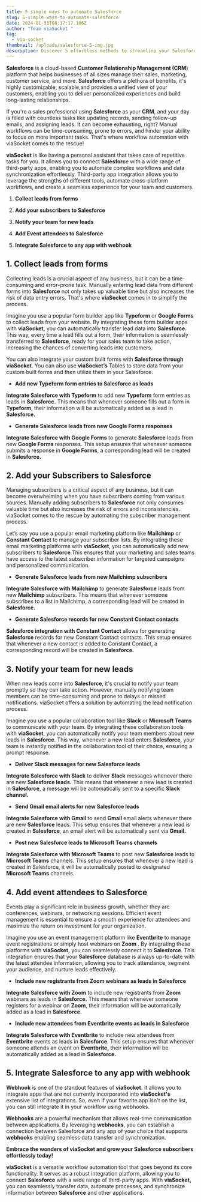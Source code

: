 ```yaml
---
title: 5 simple ways to automate Salesforce
slug: 5-simple-ways-to-automate-salesforce
date: 2024-01-31T08:17:17.106Z
author: "Team viaSocket "
tag:
  - via-socket
thumbnail: /uploads/salesforce-5-img.jpg
description: Discover 5 effortless methods to streamline your Salesforce operations with viaSocket's automation.
---
```

**Salesforce** is a cloud-based **Customer Relationship Management (CRM**) platform that helps businesses of all sizes manage their sales, marketing, customer service, and more. **Salesforce** offers a plethora of benefits, it's highly customizable, scalable,and provides a unified view of your customers, enabling you to deliver personalized experiences and build long-lasting relationships.

If you're a sales professional using **Salesforce** as your **CRM**, and your day is filled with countless tasks like updating records, sending follow-up emails, and assigning leads. It can become exhausting, right? Manual workflows can be time-consuming, prone to errors, and hinder your ability to focus on more important tasks. That's where workflow automation with viaSocket comes to the rescue!

**viaSocket** is like having a personal assistant that takes care of repetitive tasks for you. It allows you to connect **Salesforc**e with a wide range of third-party apps, enabling you to automate complex workflows and data synchronization effortlessly. Third-party app integration allows you to leverage the strengths of different tools, automate cross-platform workflows, and create a seamless experience for your team and customers.

1. **Collect leads from forms**

2. **Add your subscribers to Salesforce**

3. **Notify your team for new leads**

4. **Add Event attendees to Salesforce**

5. **Integrate Salesforce to any app with webhook**



## **1. Collect leads from forms**

Collecting leads is a crucial aspect of any business, but it can be a time-consuming and error-prone task. Manually entering lead data from different forms into **Salesforce** not only takes up valuable time but also increases the risk of data entry errors. That's where **viaSocket** comes in to simplify the process.

Imagine you use a popular form builder app like **Typeform** or **Google Forms** to collect leads from your website. By integrating these form builder apps with **viaSocket,** you can automatically transfer lead data into **Salesforce.** This way, every time a lead fills out a form, their information is seamlessly transferred to **Salesforce**, ready for your sales team to take action, increasing the chances of converting leads into customers.

You can also integrate your custom built forms with **Salesforce through viaSocket**. You can also use **viaSocket’s** Tables to store data from your custom built forms and then utilize them in your Salesforce.

- **Add new Typeform form entries to Salesforce as leads**

**Integrate Salesforce with Typeform** to add new **Typeform** form entries as leads in **Salesforce.** This means that whenever someone fills out a form in **Typeform**, their information will be automatically added as a lead in **Salesforce.**

- **Generate Salesforce leads from new Google Forms responses**

**Integrate Salesforce with Google Forms** to generate **Salesforce** leads from new **Google Forms** responses. This setup ensures that whenever someone submits a response in **Google Forms**, a corresponding lead will be created in **Salesforce.**


## **2. Add your Subscribers to Salesforce**

Managing subscribers is a critical aspect of any business, but it can become overwhelming when you have subscribers coming from various sources. Manually adding subscribers to **Salesforce** not only consumes valuable time but also increases the risk of errors and inconsistencies. viaSocket comes to the rescue by automating the subscriber management process.

Let’s say you use a popular email marketing platform like **Mailchimp** or **Constant Contact** to manage your subscriber lists. By integrating these email marketing platforms with **viaSocket**, you can automatically add new subscribers to **Salesforce**.This ensures that your marketing and sales teams have access to the latest subscriber information for targeted campaigns and personalized communication.

- **Generate Salesforce leads from new Mailchimp subscribers**

**Integrate Salesforce with Mailchimp** to generate **Salesforce** leads from new **Mailchimp** subscribers. This means that whenever someone subscribes to a list in Mailchimp, a corresponding lead will be created in **Salesforce.**

- **Generate Salesforce records for new Constant Contact contacts**

**Salesforce integration with Constant Contact** allows for generating **Salesforce** records for new Constant Contact contacts. This setup ensures that whenever a new contact is added to Constant Contact, a corresponding record will be created in **Salesforce.**


## **3. Notify your team for new leads**

When new leads come into **Salesforce**, it's crucial to notify your team promptly so they can take action. However, manually notifying team members can be time-consuming and prone to delays or missed notifications. viaSocket offers a solution by automating the lead notification process.

Imagine you use a popular collaboration tool like **Slack** or **Microsoft Teams** to communicate with your team. By integrating these collaboration tools with **viaSocket**, you can automatically notify your team members about new leads in **Salesforce**. This way, whenever a new lead enters **Salesforce**, your team is instantly notified in the collaboration tool of their choice, ensuring a prompt response.

- **Deliver Slack messages for new Salesforce leads**

**Integrate Salesforce with Slack** to deliver **Slack** messages whenever there are new **Salesforce leads.** This means that whenever a new lead is created in **Salesforce**, a message will be automatically sent to a specific **Slack channel.**

- **Send Gmail email alerts for new Salesforce leads**

**Integrate Salesforce with Gmail** to send **Gmail** email alerts whenever there are new **Salesforce** leads. This setup ensures that whenever a new lead is created in **Salesforce**, an email alert will be automatically sent via **Gmail.**

- **Post new Salesforce leads to Microsoft Teams channels**

**Integrate Salesforce with Microsoft Teams** to post new **Salesforce** leads to **Microsoft Teams** channels. This setup ensures that whenever a new lead is created in Salesforce, it will be automatically posted to designated **Microsoft Teams** channels.


## **4. Add event attendees to Salesforce**

Events play a significant role in business growth, whether they are conferences, webinars, or networking sessions. Efficient event management is essential to ensure a smooth experience for attendees and maximize the return on investment for your organization.

Imagine you use an event management platform like **Eventbrite** to manage event registrations or simply host webinars on **Zoom** . By integrating these platforms with **viaSocket,** you can seamlessly connect it to **Salesforce**. This integration ensures that your **Salesforce** database is always up-to-date with the latest attendee information, allowing you to track attendance, segment your audience, and nurture leads effectively.

- **Include new registrants from Zoom webinars as leads in Salesforce**

**Integrate Salesforce with Zoom** to include new registrants from **Zoom** webinars as leads in **Salesforce.** This means that whenever someone registers for a webinar on **Zoom**, their information will be automatically added as a lead in **Salesforce.**

- **Include new attendees from Eventbrite events as leads in Salesforce**

**Integrate Salesforce with Eventbrite** to include new attendees from **Eventbrite** events as leads in **Salesforce**. This setup ensures that whenever someone attends an event on **Eventbrite,** their information will be automatically added as a lead in **Salesforce.**


## **5. Integrate Salesforce to any app with webhook**

**Webhook** is one of the standout features of **viaSocket.** It allows you to integrate apps that are not currently incorporated into **viaSocket's** extensive list of integrations. So, even if your favorite app isn't on the list, you can still integrate it in your workflow using webhooks.

**Webhooks** are a powerful mechanism that allows real-time communication between applications. By leveraging **webhooks**, you can establish a connection between Salesforce and any app of your choice that supports **webhooks** enabling seamless data transfer and synchronization.

**Embrace the wonders of viaSocket and grow your Salesforce subscribers effortlessly today!**

**viaSocket** is a versatile workflow automation tool that goes beyond its core functionality. It serves as a robust integration platform, allowing you to connect **Salesforce** with a wide range of third-party apps. With **viaSocket,** you can seamlessly transfer data, automate processes, and synchronize information between **Salesforce** and other applications.
